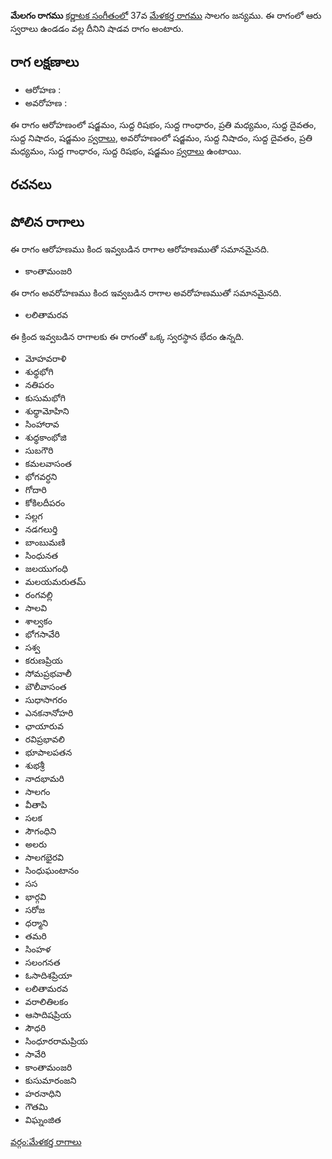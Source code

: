 {{Infobox ragam
	| name          	= మేలగం
	| synonym	    	= 
	| mela          	= 
	| chakra        	= 
	| janaka        	= 
	| type          	= శాడవ
	| arohanam      	= {{svaraC|S|R1|G1|M2|D1|N1|S'}} 
	| avarohanam    	= {{svaraC|S'|N1|D1|M2|G1|R1|S}}
	| jeeva         	=
	| chhaya        	=
	| nyasa         	=
	| vishesha      	= 
	| equivalent  		= 
}}
{{కర్ణాటక సంగీత రాగాలు}}
'''మేలగం రాగము''' [[కర్ణాటక సంగీతం]]లో 37వ [[మేళకర్త రాగము]] సాలగం జన్యము.  ఈ రాగంలో ఆరు స్వరాలు ఉండడం వల్ల దీనిని షాడవ రాగం అంటారు.


==రాగ లక్షణాలు==


* ఆరోహణ : {{svaraC|S|R1|G1|M2|D1|N1|S'}} 
* అవరోహణ : {{svaraC|S'|N1|D1|M2|G1|R1|S}}

ఈ రాగం ఆరోహణంలో షడ్జమం, సుద్ద రిషభం, సుద్ద గాంధారం, ప్రతి మధ్యమం, సుద్ద దైవతం, సుద్ద నిషాదం, షడ్జమం [[స్వరాలు]], అవరోహణంలో షడ్జమం, సుద్ద నిషాదం, సుద్ద దైవతం, ప్రతి మధ్యమం, సుద్ద గాంధారం, సుద్ద రిషభం, షడ్జమం [[స్వరాలు]] ఉంటాయి.

==రచనలు==



==పోలిన రాగాలు==
ఈ రాగం ఆరోహణము కింద ఇవ్వబడిన రాగాల ఆరోహణముతో సమానమైనది.
* కాంతామంజరి

ఈ రాగం అవరోహణము కింద ఇవ్వబడిన రాగాల అవరోహణముతో సమానమైనది.
* లలితామరవ

ఈ క్రింద ఇవ్వబడిన రాగాలకు ఈ రాగంతో ఒక్క స్వరస్థాన భేదం ఉన్నది.
* మోహవరాళి
* శుధ్ధభోగి
* నతిపరం
* కుసుమభోగి
* శుధ్ధామోహిని
* సింహారావ
* శుధ్ధకాంభోజి
* సుబగౌరి
* కమలవాసంత
* భోగవర్ధని
* గోదారి
* కోకిలదీపరం
* సల్లగ
* నడగలుర్తి
* బాంబుమణి
* సింధునత
* జలయుగంధి
* మలయమరుతమ్
* రంగవల్లి
* సాలవి
* శాల్వకం
* భోగసావేరి
* సశ్వ
* కరుణప్రియ
* సోమప్రభవాలీ
* బౌలీవాసంత
* సుధాసాగరం
* ఎనకనానోహరి
* ఛాయారువ
* రవిప్రభావలి
* భూపాలపతన
* శుభశ్రీ
* నాదభామరి
* సాలగం
* వీతాపి
* సలక
* సౌగంధిని
* అలరు
* సాలగభైరవి
* సింధుఘంటానం
* సస
* భార్గవి
* సరోజ
* ధర్మాని
* తమరి
* సింహళ
* సలంగనత
* ఓసాదిశప్రియా
* లలితామరవ
* వరాలితిలకం
* ఆసాదిషప్రియ
* సౌధరి
* సింధూరరామప్రియ
* సావేరి
* కాంతామంజరి
* కుసుమారంజని
* హరనాధిని
* గౌతమి
* విఘ్నంజిత



[[వర్గం:మేళకర్త రాగాలు]]